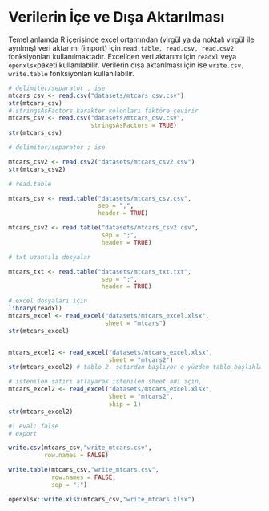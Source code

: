 # Verilerin İçe ve Dışa Aktarılması

Temel anlamda R içerisinde excel ortamından (virgül ya da noktalı virgül ile ayrılmış) veri aktarımı (import) için `read.table, read.csv, read.csv2` fonksiyonları kullanılmaktadır. Excel'den veri aktarımı için `readxl` veya `openxlsx`paketi kullanılabilir. Verilerin dışa aktarılması için ise `write.csv, write.table` fonksiyonları kullanılabilir.

```r

# delimiter/separator , ise
mtcars_csv <- read.csv("datasets/mtcars_csv.csv")
str(mtcars_csv)
# stringsAsFactors karakter kolonları faktöre çevirir
mtcars_csv <- read.csv("datasets/mtcars_csv.csv",
                       stringsAsFactors = TRUE)
str(mtcars_csv)

# delimiter/separator ; ise

mtcars_csv2 <- read.csv2("datasets/mtcars_csv2.csv")
str(mtcars_csv2)

# read.table

mtcars_csv <- read.table("datasets/mtcars_csv.csv",
                         sep = ",",
                         header = TRUE)

mtcars_csv2 <- read.table("datasets/mtcars_csv2.csv",
                          sep = ";",
                          header = TRUE)

# txt uzantılı dosyalar

mtcars_txt <- read.table("datasets/mtcars_txt.txt",
                          sep = ";",
                          header = TRUE)

# excel dosyaları için
library(readxl)
mtcars_excel <- read_excel("datasets/mtcars_excel.xlsx",
                           sheet = "mtcars")
str(mtcars_excel)


mtcars_excel2 <- read_excel("datasets/mtcars_excel.xlsx",
                            sheet = "mtcars2")
str(mtcars_excel2) # tablo 2. satırdan başlıyor o yüzden tablo başlıkları hatalı

# istenilen satırı atlayarak istenilen sheet adı için,
mtcars_excel2 <- read_excel("datasets/mtcars_excel.xlsx",
                            sheet = "mtcars2",
                            skip = 1)
str(mtcars_excel2)

```

```r
#| eval: false
# export

write.csv(mtcars_csv,"write_mtcars.csv",
          row.names = FALSE)

write.table(mtcars_csv,"write_mtcars.csv",
            row.names = FALSE,
            sep = ";")

openxlsx::write.xlsx(mtcars_csv,"write_mtcars.xlsx")


```
